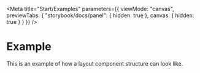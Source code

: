 
<Meta
    title="Start/Examples"
    parameters={{
        viewMode: "canvas",
        previewTabs: { "storybook/docs/panel": { hidden: true }, canvas: { hidden: true } }
    }}
/>

# Example

This is an example of how a layout component structure can look like.

<Canvas>
    <Story name="layout">
        <ExampleWrapper>
            <ExampleContent />
        </ExampleWrapper>
    </Story>
</Canvas>
